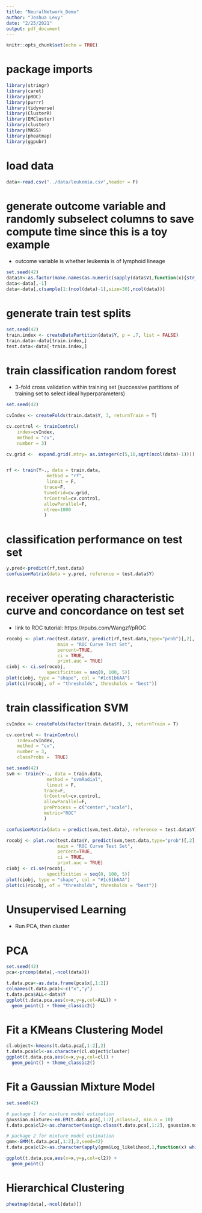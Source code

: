 ```yaml
---
title: "NeuralNetwork_Demo"
author: "Joshua Levy"
date: "2/25/2021"
output: pdf_document
---
```


```r
knitr::opts_chunk$set(echo = TRUE)
```

# package imports
```r
library(stringr)
library(caret)
library(pROC)
library(purrr)
library(tidyverse)
library(ClusterR)
library(EMCluster)
library(cluster)
library(MASS)
library(pheatmap)
library(ggpubr)

```

# load data
```r
data<-read.csv("../data/leukemia.csv",header = F)
```

# generate outcome variable and randomly subselect columns to save compute time since this is a toy example
- outcome variable is whether leukemia is of lymphoid lineage
```r
set.seed(42)
data$Y<-as.factor(make.names(as.numeric(sapply(data$V1,function(x){str_detect(x,"ALL")}))))
data<-data[,-1]
data<-data[,c(sample(1:(ncol(data)-1),size=30),ncol(data))]
```

# generate train test splits
```r
set.seed(42)
train.index <- createDataPartition(data$Y, p = .7, list = FALSE)
train.data<-data[train.index,]
test.data<-data[-train.index,]
```

# train classification random forest
- 3-fold cross validation within training set (successive partitions of training set to select ideal hyperparameters)
```r
set.seed(42)

cvIndex <- createFolds(train.data$Y, 3, returnTrain = T)

cv.control <- trainControl(
    index=cvIndex,
    method = "cv",
    number = 3)

cv.grid <-  expand.grid(.mtry= as.integer(c(5,10,sqrt(ncol(data)-1))))


rf <- train(Y~., data = train.data, 
               method = "rf",
               linout = F,
              trace=F,
              tuneGrid=cv.grid,
              trControl=cv.control,
              allowParallel=F,
              ntree=1000
              )
```

# classification performance on test set
```r
y.pred<-predict(rf,test.data)
confusionMatrix(data = y.pred, reference = test.data$Y)
```

# receiver operating characteristic curve and concordance on test set
- link to ROC tutorial: https://rpubs.com/Wangzf/pROC
```r
rocobj <- plot.roc(test.data$Y, predict(rf,test.data,type="prob")[,2],
                   main = "ROC Curve Test Set", 
                   percent=TRUE,
                   ci = TRUE,                  
                   print.auc = TRUE)           
ciobj <- ci.se(rocobj,                         
               specificities = seq(0, 100, 5)) 
plot(ciobj, type = "shape", col = "#1c61b6AA")     
plot(ci(rocobj, of = "thresholds", thresholds = "best")) 
```

# train classification SVM
```r
cvIndex <- createFolds(factor(train.data$Y), 3, returnTrain = T)

cv.control <- trainControl(
    index=cvIndex,
    method = "cv",
    number = 3,
    classProbs =  TRUE)

set.seed(42)
svm <- train(Y~., data = train.data, 
               method = "svmRadial",
               linout = F,
              trace=F,
              trControl=cv.control,
              allowParallel=F,
              preProcess = c("center","scale"),
              metric="ROC"
              )

confusionMatrix(data = predict(svm,test.data), reference = test.data$Y)

rocobj <- plot.roc(test.data$Y, predict(svm,test.data,type="prob")[,2],
                   main = "ROC Curve Test Set", 
                   percent=TRUE,
                   ci = TRUE,                  
                   print.auc = TRUE)           
ciobj <- ci.se(rocobj,                         
               specificities = seq(0, 100, 5)) 
plot(ciobj, type = "shape", col = "#1c61b6AA")     
plot(ci(rocobj, of = "thresholds", thresholds = "best")) 
```

# Unsupervised Learning
- Run PCA, then cluster
  
# PCA
```r
set.seed(42)
pca<-prcomp(data[,-ncol(data)])

t.data.pca<-as.data.frame(pca$x[,1:2])
colnames(t.data.pca)<-c("x","y")
t.data.pca$ALL<-data$Y
ggplot(t.data.pca,aes(x=x,y=y,col=ALL)) +
  geom_point() + theme_classic2()

```

# Fit a KMeans Clustering Model
```r
cl.object<-kmeans(t.data.pca[,1:2],2)
t.data.pca$cl<-as.character(cl.object$cluster)
ggplot(t.data.pca,aes(x=x,y=y,col=cl)) +
  geom_point() + theme_classic2()
```


# Fit a Gaussian Mixture Model
```r
set.seed(42)

# package 1 for mixture model estimation
gaussian.mixture<-em.EM(t.data.pca[,1:2],nclass=2, min.n = 10)
t.data.pca$cl2<-as.character(assign.class(t.data.pca[,1:2], gaussian.mixture)$class)

# package 2 for mixture model estimation
gmm<-GMM(t.data.pca[,1:2],2,seed=42)
t.data.pca$cl2<-as.character(apply(gmm$Log_likelihood,1,function(x) which(x==max(x))))

ggplot(t.data.pca,aes(x=x,y=y,col=cl2)) +
  geom_point()
```

# Hierarchical Clustering
```r
pheatmap(data[,-ncol(data)])
```

